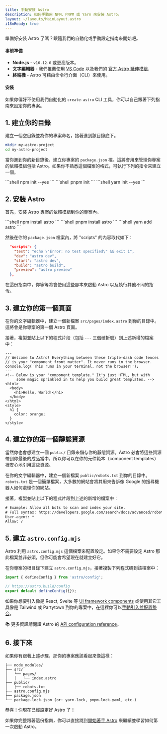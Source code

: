 ```yaml
---
title: 手動安裝 Astro
description: 如何手動用 NPM、PNPM 或 Yarn 來安裝 Astro。
layout: ~/layouts/MainLayout.astro
i18nReady: true
---
```



準備好安裝 Astro 了嗎？跟隨我們的自動化或手動設定指南來開始吧。

#### 事前準備

- **Node.js** - `v16.12.0` 或更高版本。
- **文字編輯器** - 我們推薦使用 [VS Code](https://code.visualstudio.com/) 以及我們的 [官方 Astro 延伸模組](https://marketplace.visualstudio.com/items?itemName=astro-build.astro-vscode).
- **終端機** - Astro 可藉由命令行介面（CLI）來使用。

<InstallGuideTabGroup />

#### 安裝

如果你偏好不使用我們自動化的 `create-astro` CLI 工具，你可以自己跟著下列指南來設定你的專案。

## 1. 建立你的目錄

建立一個空目錄並為你的專案命名，接著進到該目錄底下。

```bash
mkdir my-astro-project
cd my-astro-project
```
當你進到你的新目錄後，建立你專案的 `package.json` 檔。這將會用來管理你專案的依賴模組包括 Astro。如果你不熟悉這個檔案的格式，可執行下列的指令來建立一個。

<PackageManagerTabs>
  <Fragment slot="npm">
  ```shell
  npm init --yes
  ```
  </Fragment>
  <Fragment slot="pnpm">
  ```shell
  pnpm init 
  ```
  </Fragment>
  <Fragment slot="yarn">
  ```shell
  yarn init --yes
  ```
  </Fragment>
</PackageManagerTabs>

## 2. 安裝 Astro

首先，安裝 Astro 專案的依賴模組到你的專案內。

<PackageManagerTabs>
  <Fragment slot="npm">
  ```shell
  npm install astro
  ```
  </Fragment>
  <Fragment slot="pnpm">
  ```shell
  pnpm install astro 
  ```
  </Fragment>
  <Fragment slot="yarn">
  ```shell
  yarn add astro
  ```
  </Fragment>
</PackageManagerTabs>

然後在你的 `package.json` 檔案內，將 "scripts" 的內容取代如下：

```json title="package.json" del={2} ins={3-6}
  "scripts": {
    "test": "echo \"Error: no test specified\" && exit 1",
    "dev": "astro dev",
    "start": "astro dev",
    "build": "astro build",
    "preview": "astro preview"
  },
```

在這份指南中，你等等將會使用這些腳本來啟動 Astro 以及執行其他不同的指令。

## 3. 建立你的第一個頁面

在你的文字編輯器中，建立一個新檔案 `src/pages/index.astro` 到你的目錄中。這將會是你專案的第一個 Astro 頁面。

接著，複製並貼上以下的程式片段（包括 `---` 三個破折號）到上述新增的檔案中：

```astro title="src/pages/index.astro"
---
// Welcome to Astro! Everything between these triple-dash code fences
// is your "component front matter". It never runs in the browser.
console.log('This runs in your terminal, not the browser!');
---
<!-- Below is your "component template." It's just HTML, but with
     some magic sprinkled in to help you build great templates. -->
<html>
  <body>
    <h1>Hello, World!</h1>
  </body>
</html>
<style>
  h1 {
    color: orange;
  }
</style>
```

## 4. 建立你的第一個靜態資源

當然你也會想建立一個 `public/` 目錄來儲存你的靜態資源。Astro 必會將這些資源帶到你最後的成品當中，所以你可以在你的元件範本（component templates）裡安心地引用這些資源。

在你的文字編輯器中，建立一個新檔案 `public/robots.txt` 到你的目錄中。`robots.txt` 是一個簡單檔案，大多數的網站會將其用來告訴像 Google 的搜尋機器人如何處理你的網站。

接著，複製並貼上以下的程式片段到上述的新增的檔案中：


```diff title="public/robots.txt"
# Example: Allow all bots to scan and index your site.
# Full syntax: https://developers.google.com/search/docs/advanced/robots/create-robots-txt
User-agent: *
Allow: /
```

## 5. 建立 `astro.config.mjs`

Astro 利用 `astro.config.mjs` 這個檔案來配置設定。如果你不需要設定 Astro 那此檔案並非必須，但你可能會希望現在就建立好它。

在你專案的根目錄下建立 `astro.config.mjs`，接著複製下列程式碼到該檔案中：

```js title="astro.config.mjs"
import { defineConfig } from 'astro/config';

// https://astro.build/config
export default defineConfig({});
```

如果你想要引入像是 React, Svelte 等 [UI framework components](/zh-tw/core-concepts/framework-components/) 或使用其它工具像是 Tailwind 或 Partytown 到你的專案中，在這裡你可以[手動引入並配置整合](/zh-tw/guides/integrations-guide/)。

📚 更多資訊請閱讀 Astro 的 [API configuration reference](/zh-tw/reference/configuration-reference/)。

## 6. 接下來

如果你有跟著上述步驟，那你的專案應該看起來像這樣：

```
├── node_modules/
├── src/
│   └── pages/
│   │   └── index.astro
├── public/
│   ├── robots.txt
├── astro.config.mjs
├── package.json
└── package-lock.json (or: yarn.lock, pnpm-lock.yaml, etc.)
```

恭喜！你現在已經設定好 Astro 了！

如果你完整跟著這份指南，你可以直接跳到[開始著手 Astro](/zh-tw/install/auto/#2-開始著手-astro-) 來繼續並學習如何第一次啟動 Astro。
